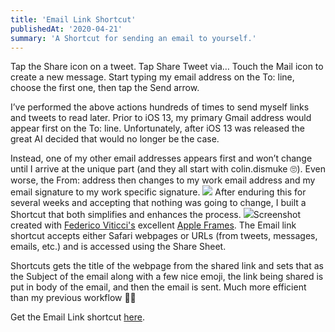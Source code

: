 ```yaml
---
title: 'Email Link Shortcut'
publishedAt: '2020-04-21'
summary: 'A Shortcut for sending an email to yourself.'
---
```


Tap the Share icon on a tweet. Tap Share Tweet via… Touch the Mail icon to create a new message. Start typing my email address on the To: line, choose the first one, then tap the Send arrow.

I’ve performed the above actions hundreds of times to send myself links and tweets to read later. Prior to iOS 13, my primary Gmail address would appear first on the To: line. Unfortunately, after iOS 13 was released the great AI decided that would no longer be the case.

Instead, one of my other email addresses appears first and won’t change until I arrive at the unique part (and they all start with colin.dismuke 🙄). Even worse, the From: address then changes to my work email address and my email signature to my work specific signature.
![](/content/images/2020/04/Email-Link.gif)
After enduring this for several weeks and accepting that nothing was going to change, I built a Shortcut that both simplifies and enhances the process.
![](/content/images/2020/04/Photo-Apr-21--11-37-07-AM.png)Screenshot created with [Federico Viticci's](https://www.macstories.net/) excellent [Apple Frames](https://www.icloud.com/shortcuts/e62356a68d784678b189f512e5a5d3d1).
The Email link shortcut accepts either Safari webpages or URLs (from tweets, messages, emails, etc.) and is accessed using the Share Sheet.

Shortcuts gets the title of the webpage from the shared link and sets that as the Subject of the email along with a few nice emoji, the link being shared is put in body of the email, and then the email is sent. Much more efficient than my previous workflow 👍🏼

Get the Email Link shortcut [here](https://www.icloud.com/shortcuts/3a5811b0012d462c86a5943e234470ae).
